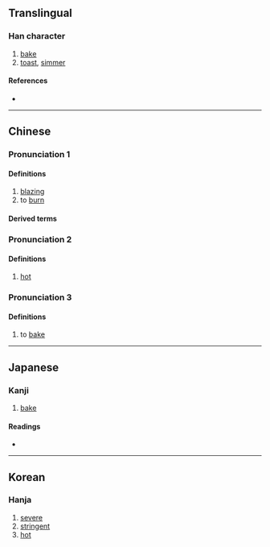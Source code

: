 {{character info/new}}
==Translingual==

===Han character===
{{Han char|rn=86|rad=火|as=10|sn=14|four=90827|canj=FYRB|ids=⿰火高}}

# [[bake]]
# [[toast]], [[simmer]]

====References====
* {{Han ref|kx=0679.070|dkj=19291|dj=1090.290|hdz=32224.070|uh=7187|ud=29063|bh=E2BA|bd=58042}}

----

==Chinese==
{{zh-forms}}

===Pronunciation 1===
{{zh-pron
|m=hè,hù
|m-s=
|c=
|c-t=
|g=
|h=pfs=
|j=
|md=
|mn=
|mn-t=
|w=
|x=
|mc=y
|oc=y
|cat=a,v
}}
<!-- check Cantonese hiu1,haau2,hok3,huk6,hok6-->
====Definitions====
{{zh-hanzi}}

# [[blazing]]
# to [[burn]]
====Derived terms====
{{zh-der|熇熇}}
===Pronunciation 2===
{{zh-pron
|m=xiāo
|m-s=
|c=
|c-t=
|g=
|h=pfs=
|j=
|md=
|mn=
|mn-t=
|w=
|x=
|cat=a
}}

====Definitions====
{{zh-hanzi}}

# [[hot]]
===Pronunciation 3===
{{zh-pron
|m=kào,kǎo
|m-s=
|c=
|c-t=
|g=
|h=pfs=
|j=
|md=
|mn=
|mn-t=
|w=
|x=
|cat=v
}}

====Definitions====
{{zh-hanzi}}

# to [[bake]]
----

==Japanese==

===Kanji===
{{ja-kanji|grade=|rs=火10}}

# [[bake]]

====Readings====
* {{ja-readings|on=[[こく]] (koku), [[かく]] (kaku), [[こう]] (kō)|kun=[[あつい]] (atsui)}}

----

==Korean==

===Hanja===
{{ko-hanja|hangeul=[[효]], [[혹]]|eumhun=|rv=hyo, hok|mr=hyo, hok|y=hyo, hok}}

# [[severe]]
# [[stringent]]
# [[hot]]